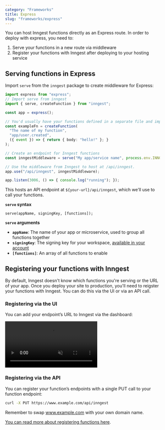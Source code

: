 ```yaml
---
category: "Frameworks"
title: Express
slug: "frameworks/express"
---
```


You can host Inngest functions directly as an Express route. In order to deploy with
express, you need to:

1. Serve your functions in a new route via middleware
2. Register your functions with Inngest after deploying to your hosting service

## Serving functions in Express

Import `serve` from the `inngest` package to create middleware for Express:

```ts twoslash
import express from "express";
// Import serve from inngest
import { serve, createFunction } from "inngest";

const app = express();

// You'd usually have your functions defined in a separate file and imported here.
const exampleFn = createFunction(
  "The name of my function",
  "app/user.created",
  ({ event }) => { return { body: "hello!" }; }
);

// Create an endpoint for Inngest functions
const inngestMiddleware = serve("My app/service name", process.env.INNGEST_SIGNING_KEY || "", [exampleFn]);

// Use the middleware from Inngest to host at /api/inngest.
app.use("/api/inngest", inngestMiddleware);

app.listen(3006, () => { console.log("running"); });
```

This hosts an API endpoint at `${your-url}/api/inngest`, which we'll use to call your
functions.

**`serve` syntax**

```
serve(appName, signingKey, [functions]);
```

**`serve` arguments**

- **`appName`**:  The name of your app or microservice, used to group all functions together
- **`signingKey`**: The signing key for your workspace, [available in your account](https://app.inngest.com/secrets)
- **`[functions]`**: An array of all functions to enable

## Registering your functions with Inngest

By default, Inngest doesn't know which functions you're serving or the URL of your app. Once you
deploy your site to production, you'll need to reigster your functions with Inngest.  You can do
this via the UI or via an API call.

### Registering via the UI

You can add your endpoint’s URL to Inngest via the dashboard:

<video controls autoPlay loop muted>
  <source
    src="/assets/docs/sdk-deploy.mp4"
    type="video/mp4"
  />
</video>

### Registering via the API

You can register your function’s endpoints with a single PUT call to your function endpoint:

```bash
curl -X PUT https://www.example.com/api/inngest
```

Remember to swap www.example.com with your own domain name.


[You can read more about registering functions here](/docs/deploy#registering-live-functions-with-inngest).


